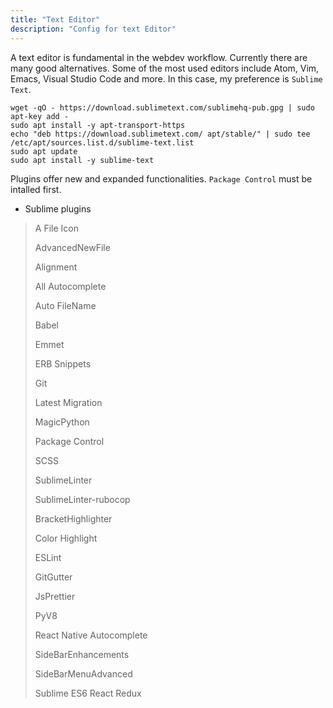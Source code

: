 ```yaml
---
title: "Text Editor"
description: "Config for text Editor"
---
```


A text editor is fundamental in the webdev workflow. Currently there are many
good alternatives. Some of the most used editors include Atom, Vim, Emacs,
Visual Studio Code and more. In this case, my preference is `Sublime Text`.

```
wget -qO - https://download.sublimetext.com/sublimehq-pub.gpg | sudo apt-key add -
sudo apt install -y apt-transport-https
echo "deb https://download.sublimetext.com/ apt/stable/" | sudo tee /etc/apt/sources.list.d/sublime-text.list
sudo apt update
sudo apt install -y sublime-text
```

Plugins offer new and expanded functionalities. `Package Control` must be intalled
first.

- Sublime plugins
>A File Icon
>
>AdvancedNewFile
>
>Alignment
>
>All Autocomplete
>
>Auto FileName
>
>Babel
>
>Emmet
>
>ERB Snippets
>
>Git
>
>Latest Migration
>
>MagicPython
>
>Package Control
>
>SCSS
>
>SublimeLinter
>
>SublimeLinter-rubocop
>
>BracketHighlighter
>
>Color Highlight
>
>ESLint
>
>GitGutter
>
>JsPrettier
>
>PyV8
>
>React Native Autocomplete
>
>SideBarEnhancements
>
>SideBarMenuAdvanced
>
>Sublime ES6 React Redux

